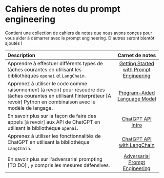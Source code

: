 # Cahiers de notes du prompt engineering
Contient une collection de cahiers de notes que nous avons conçus pour vous aider à démarrer avec le prompt engineering. D'autres seront bientôt ajoutés !

| Description   | Carnet de notes   | 
| :------------ | :---------: | 
|Apprendre à effectuer différents types de tâches courantes en utilisant les bibliothèques `openai` et `LangChain`.|[Getting Started with Prompt Engineering](https://github.com/dair-ai/Prompt-Engineering-Guide/blob/main/notebooks/pe-lecture.ipynb)|
|Apprenez à utiliser le code comme raisonnement [à revoir] pour résoudre des tâches courantes en utilisant l'interpréteur [A revoir] Python en combinaison avec le modèle de langage.|[Program-Aided Language Model](https://github.com/dair-ai/Prompt-Engineering-Guide/blob/main/notebooks/pe-pal.ipynb)|
|En savoir plus sur la façon de faire des appels [à revoir] aux API de ChatGPT en utilisant la bibliothèque `openai`.|[ChatGPT API Intro](https://github.com/dair-ai/Prompt-Engineering-Guide/blob/main/notebooks/pe-chatgpt-intro.ipynb)|
|Apprenez à utiliser les fonctionnalités de ChatGPT en utilisant la bibliothèque `LangChain`. |[ChatGPT API with LangChain](https://github.com/dair-ai/Prompt-Engineering-Guide/blob/main/notebooks/pe-chatgpt-langchain.ipynb)|
|En savoir plus sur l'adversarial prompting [TO DO] , y compris les mesures défensives.|[Adversarial Prompt Engineering](https://github.com/dair-ai/Prompt-Engineering-Guide/blob/main/notebooks/pe-chatgpt-adversarial.ipynb)|